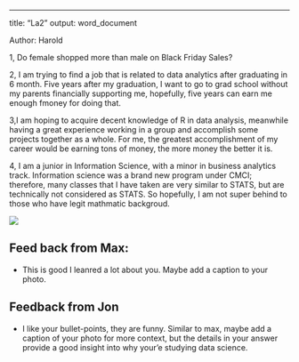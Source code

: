 ---
title: "La2"
output: word_document

Author: Harold


1, Do female shopped more than male on Black Friday Sales?

2, I am trying to find a job that is related to data analytics after graduating in 6 month. Five years after my graduation, I want to go to grad school without my parents financially supporting me, hopefully, five years can earn me enough fmoney for doing that.

3,I am hoping to acquire decent knowledge of R in data analysis, meanwhile having a great experience working in a group and accomplish some projects together as a whole. For me, the greatest accomplishment of my career would be earning tons of money, the more money the better it is.

4, I am a junior in Information Science, with a minor in business analytics track. Information science was a brand new program under CMCI; therefore, many classes that I have taken are very similar to STATS, but are technically not considered as STATS. So hopefully, I am not super behind to those who have legit mathmatic backgroud.


![](PIC.jpg)

## Feed back from Max:
* This is good I leanred a lot about you. Maybe add a caption to your photo.

## Feedback from Jon
* I like your bullet-points, they are funny.  Similar to max, maybe add a caption of your photo for more context, but the details in your answer provide a good insight into why your'e studying data science.
